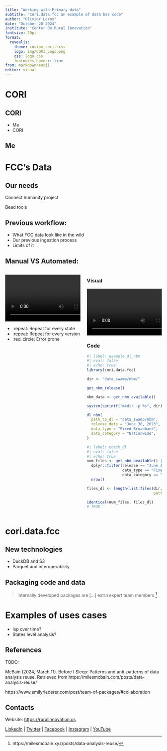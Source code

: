 ```yaml
---
title: "Working with Primary data"
subtitle: "Cori.data.fcc an example of data has code"
author: "Olivier Leroy"
date: "October 20 2024"
institute: "Center On Rural Innovation"
fontsize: 20pt
format: 
  revealjs: 
    theme: custom_cori.scss
    logo: img/CORI_Logo.png
    css: logo.css
    footnotes-hover:: true
from: markdown+emoji
editor: visual
---
```


# CORI

## CORI

- Me
- CORI

## Me



# FCC's Data

## Our needs

Connect humanity project

Bead tools 

## Previous workflow:

- What FCC data look like in the wild
- Our previous ingestion process
- Limits of it

## Manual VS Automated:

:::: {.columns}

::: {.column width="50%"}

![](img/manual_fcc.mov)

* :repeat: Repeat for every state  
* :repeat: Repeat for every version  
* :red_circle: Error prone 

:::

::: {.column width="50%"}

::: {.panel-tabset}

### Visual

![](img/dl_nbm_smaller.mov)

### Code

```r
#| label: example_dl_nbm
#| eval: false 
#| echo: true 
library(cori.data.fcc)

dir <- "data_swamp/nbm/"

get_nbm_release()

nbm_data <- get_nbm_available()

system(sprintf("mkdir -p %s", dir))

dl_nbm(
  path_to_dl = "data_swamp/nbm",
  release_date = "June 30, 2023",
  data_type = "Fixed Broadband",
  data_category = "Nationwide",
)

```

:::

```r
#| label: check_dl
#| eval: false 
#| echo: true 
num_files <- get_nbm_available() |> 
  dplyr::filter(release == "June 30, 2023" &
                data_type == "Fixed Broadband" &
                data_category == "Nationwide") |>
  nrow()

files_dl <- length(list.files(dir, 
                              pattern = "*.zip"))

identical(num_files, files_dl)
# TRUE
```

:::

::::




# cori.data.fcc

## New technologies

- DuckDB and S3
- Parquet and interoperability 

## Packaging code and data

>  internally developed packages are [...] extra expert team members.[^dataanalysisreuse]

[^dataanalysisreuse]: https://milesmcbain.xyz/posts/data-analysis-reuse/


# Examples of uses cases

- Isp over time?
- States level analysis? 

## References

TODO:

McBain (2024, March 11). Before I Sleep: Patterns and anti-patterns of data analysis reuse. Retrieved from https://milesmcbain.com/posts/data-analysis-reuse/

https://www.emilyriederer.com/post/team-of-packages/#collaboration

## Contacts

Website: [https://ruralinnovation.us](https://ruralinnovation.us)


[LinkedIn](https://www.linkedin.com/company/11099658) | [Twitter](https://twitter.com/Ruralinno) | [Facebook](https://www.facebook.com/RuralInno/) | [Instagram](https://www.instagram.com/ruralinno/) | [YouTube](https://www.youtube.com/channel/UCyqbtSrv4Nad9vVv4dQptcA) 
